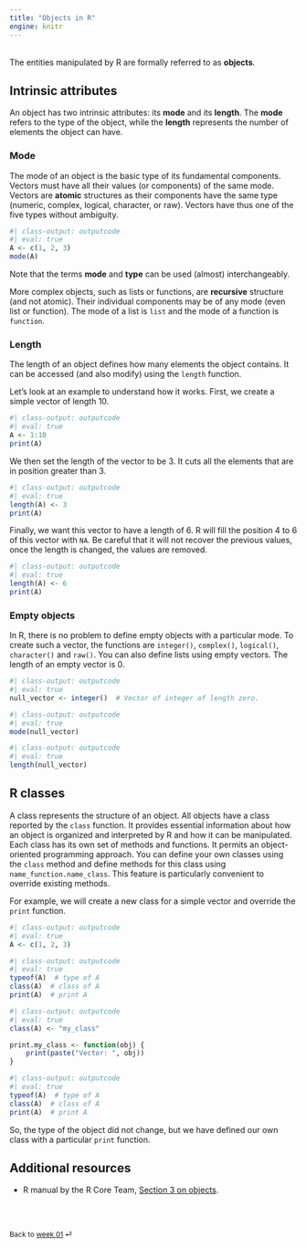 ```yaml
---
title: "Objects in R"
engine: knitr
---
```


<br>
The entities manipulated by R are formally referred to as **objects**.

## Intrinsic attributes

An object has two intrinsic attributes: its **mode** and its **length**. The **mode** refers to the type of the object, while the **length** represents the number of elements the object can have.

### Mode

The mode of an object is the basic type of its fundamental components. Vectors must have all their values (or components) of the same mode. Vectors are **atomic** structures as their components have the same type (numeric, complex, logical, character, or raw). Vectors have thus one of the five types without ambiguity.

```r
#| class-output: outputcode
#| eval: true
A <- c(1, 2, 3)
mode(A)
```

::: {.callout-note appearance="simple"}
Note that the terms **mode** and **type** can be used (almost) interchangeably.
:::

More complex objects, such as lists or functions, are **recursive** structure (and not atomic). Their individual components may be of any mode (even list or function). The mode of a list is `list` and the mode of a function is `function`.

### Length

The length of an object defines how many elements the object contains. It can be accessed (and also modify) using the `length` function.

Let's look at an example to understand how it works. First, we create a simple vector of length $10$. 

```r
#| class-output: outputcode
#| eval: true
A <- 1:10
print(A)
```

We then set the length of the vector to be $3$. It cuts all the elements that are in position greater than $3$.
```r
#| class-output: outputcode
#| eval: true
length(A) <- 3
print(A)
```

Finally, we want this vector to have a length of $6$. R will fill the position $4$ to $6$ of this vector with `NA`. Be careful that it will not recover the previous values, once the length is changed, the values are removed.
```r
#| class-output: outputcode
#| eval: true
length(A) <- 6
print(A)
```

### Empty objects

In R, there is no problem to define empty objects with a particular mode. To create such a vector, the functions are `integer()`, `complex()`, `logical()`, `character()` and `raw()`. You can also define lists using empty vectors. The length of an empty vector is $0$.

```r
#| class-output: outputcode
#| eval: true
null_vector <- integer()  # Vector of integer of length zero.
```

```r
#| class-output: outputcode
#| eval: true
mode(null_vector)
```

```r
#| class-output: outputcode
#| eval: true
length(null_vector)
```



## R classes

A class represents the structure of an object. All objects have a class reported by the `class` function. It provides essential information about how an object is organized and interpreted by R and how it can be manipulated. Each class has its own set of methods and functions. It permits an object-oriented programming approach. You can define your own classes using the `class` method and define methods for this class using `name_function.name_class`. This feature is particularly convenient to override existing methods.

For example, we will create a new class for a simple vector and override the `print` function.

```r
#| class-output: outputcode
#| eval: true
A <- c(1, 2, 3)
```

```r
#| class-output: outputcode
#| eval: true
typeof(A)  # type of A
class(A)  # class of A
print(A)  # print A
```

```r
#| class-output: outputcode
#| eval: true
class(A) <- "my_class"

print.my_class <- function(obj) {
    print(paste("Vector: ", obj))
}
```

```r
#| class-output: outputcode
#| eval: true
typeof(A)  # type of A
class(A)  # class of A
print(A)  # print A
```

So, the type of the object did not change, but we have defined our own class with a particular `print` function.


## Additional resources

- R manual by the R Core Team, [Section 3 on objects](https://cran.r-project.org/doc/manuals/r-release/R-intro.html#Objects).


<br><br>

::: {style="font-size: 0.875em;"}
Back to [week 01](/weeks/week-1.qmd) ⏎
:::